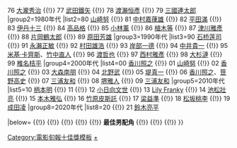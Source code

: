 {{Navbox
|name=電影旬報十佳獎最佳男配角
|title=[[電影旬報|電影旬報十佳獎]]最佳男配角
|basestyle=background-color:#FFBF00
|group1=1970年代
|list1=75 [[原田芳雄]] {{!}} 76 [[大瀧秀治]] {{!}} 77 [[武田鐵矢]] {{!}} 78 [[渡瀨恒彥]] {{!}} 79 [[三國連太郎]]
|group2=1980年代
|list2=80 [[山崎努]] {{!}} 81 [[中村嘉葎雄]] {{!}} 82 [[平田滿]] {{!}} 83 [[伊丹十三]] {{!}} 84 [[高品格]] {{!}} 85 [[小林薰]] {{!}} 86 [[植木等]] {{!}} 87 [[津川雅彥]] {{!}} 88 [[片岡鶴太郎]] {{!}} 89 [[原田芳雄]]
|group3=1990年代
|list3=90 [[石桥莲司]] {{!}} 91 [[永瀨正敏]] {{!}} 92 [[村田雄浩]] {{!}} 93 [[岸部一德]] {{!}} 94 [[中井貴一]] {{!}} 95 [[米基·卡齊斯]]、[[竹中直人]] {{!}} 96 [[渡哲也]] {{!}} 97 [[西村雅彥]] {{!}} 98 [[大杉漣]] {{!}} 99 [[椎名桔平]]
|group4=2000年代
|list4=00 [[香川照之]] {{!}} 01 [[山崎努]] {{!}} 02 [[香川照之]] {{!}} 03 [[大森南朋]] {{!}} 04 [[北野武]] {{!}} 05 [[堤真一]] {{!}} 06 [[香川照之]]、[[笹野高史]] {{!}} 07 [[三浦友和]] {{!}} 08 [[堺雅人]] {{!}} 09 [[三浦友和]]
|group5=2010年代
|list5=10 [[柄本明]] {{!}} 11 {{link-ja|點點|でんでん}} {{!}} 12 [[小日向文世]] {{!}} 13 [[中川雅也|Lily Franky]] {{!}} 14 [[池松壮亮|池松壯亮]] {{!}} 15 [[本木雅弘]] {{!}} 16 [[竹原皮斯託]] {{!}} 17 [[梁益準]] {{!}} 18 [[松坂桃李]] {{!}} 19 [[成田凌]]
|group8=2020年代
|list8=20 {{link-ja|宇野祥平|宇野祥平}} {{!}} 21 [[鈴木亮平]]

|below=[[:Template:電影旬報十佳獎最佳外語片|{{white|最佳外語片}}]] {{!}}  [[:Template:電影旬報十佳獎最佳日本影片|{{white|最佳日本影片}}]] {{!}} [[:Template:電影旬報十佳獎最佳日本電影導演|{{white|最佳日本電影導演}}]] {{!}} [[:Template:電影旬報十佳獎最佳男主角|{{white|最佳男主角}}]] {{!}} [[:Template:電影旬報十佳獎最佳女主角|{{white|最佳女主角}}]] {{!}} '''最佳男配角''' {{!}} [[:Template:電影旬報十佳獎最佳女配角|{{white|最佳女配角}}]] {{!}} [[:Template:電影旬報十佳獎最佳新進男演員|{{white|最佳新進男演員}}]] {{!}} [[:Template:電影旬報十佳獎最佳新進女演員|{{white|最佳新進女演員}}]]
}}<noinclude>
{{collapsible option}}
[[Category:電影旬報十佳獎模板]]
[[Category:電影旬報十佳獎最佳男配角得主|+]]
</noinclude>